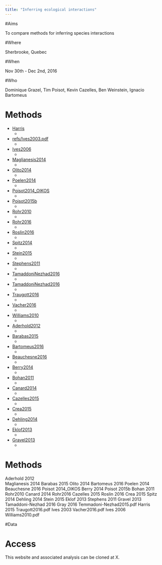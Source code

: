 ```yaml
---
title: "Inferring ecological interactions"
---
```


#Aims

To compare methods for inferring species interactions

#Where

Sherbrooke, Quebec

#When

Nov 30th - Dec 2nd, 2016

#Who

Dominique Grazel, Tim Poisot, Kevin Cazelles, Ben Weinstein, Ignacio Bartomeus 

# Methods

* [Harris](refs/Harris2015.pdf)
     -
    
* [refs/Ives2003.pdf](Ives2003)
     -
     
* [Ives2006](refs/Ives2006.pdf)
     -

* [Maglianesis2014](refs/Maglianesis2014.pdf)
     -

* [Olito2014](refs/Olito2014.pdf)
     -

* [Poelen2014](refs/Poelen2014.pdf)
     -

* [Poisot2014_OIKOS](refs/Poisot2014_OIKOS.pdf)
     -

* [Poisot2015b](refs/Poisot2015b.pdf)
     -

* [Rohr2010](refs/Rohr2010.pdf)
     -

* [Rohr2016](refs/Rohr2016.pdf)
     -

* [Roslin2016](refs/Roslin2016.pdf)
     -

* [Spitz2014](refs/Spitz2014.pdf)
     -

* [Stein2015](refs/Stein2015.pdf)
     -

* [Stephens2011](refs/Stephens2011.PDF)
     -
     
* [TamaddoniNezhad2016](refs/Tamaddoni-Nezhad2016.pdf)
    -
    
* [TamaddoniNezhad2016](refs/Tamaddoni-Nezhad2015.pdf)
    -
    
* [Traugott2016](refs/Traugott2016.pdf)
     -

* [Vacher2016](refs/Vacher2016.pdf)
     -

* [Williams2010](refs/Williams2010.pdf)
     -

* [Aderhold2012](refs/Aderhold2012.pdf)
     -

* [Barabas2015](refs/Barabas2015.pdf)
     -

* [Bartomeus2016](refs/Bartomeus2016.pdf)
     -

* [Beauchesne2016](refs/Beauchesne2016.pdf)
     -

* [Berry2014](refs/Berry2014.pdf)
     -

* [Bohan2011](refs/Bohan2011.pdf)
     -

* [Canard2014](refs/Canard2014.pdf)
     -

* [Cazelles2015](refs/Cazelles2015.pdf)
     -

* [Crea2015](refs/Crea2015.pdf)
     -

* [Dehling2014](refs/Dehling2014.pdf)
     -

* [Eklof2013](refs/Eklof2013.pdf)
     -

* [Gravel2013](refs/Gravel2013.pdf)
     -


# Methods

Aderhold 2012    
Maglianesis 2014
Barabas 2015
Olito 2014
Bartomeus 2016
Poelen 2014
Beauchesne 2016
Poisot 2014_OIKOS
Berry 2014
Poisot 2015b
Bohan 2011
Rohr2010
Canard 2014
Rohr2016
Cazelles 2015
Roslin 2016
Crea 2015
Spitz 2014
Dehling 2014
Stein 2015
Eklof 2013
Stephens 2011
Gravel 2013
Tamaddoni-Nezhad 2016
Gray 2016        Temmadoni-Nezhad2015.pdf
Harris 2015      Traugott2016.pdf
Ives 2003        Vacher2016.pdf
Ives 2006        Williams2010.pdf

#Data

# Access

This website and associated analysis can be cloned at X.

